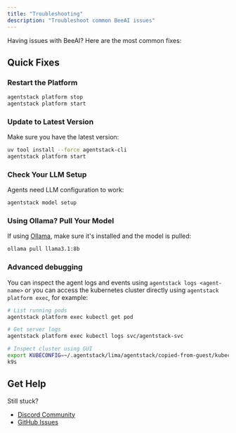 ```yaml
---
title: "Troubleshooting"
description: "Troubleshoot common BeeAI issues"
---
```


Having issues with BeeAI? Here are the most common fixes:

## Quick Fixes

### Restart the Platform
```bash
agentstack platform stop
agentstack platform start
```

### Update to Latest Version
Make sure you have the latest version:
```bash
uv tool install --force agentstack-cli
agentstack platform start
```

### Check Your LLM Setup
Agents need LLM configuration to work:
```bash
agentstack model setup
```

### Using Ollama? Pull Your Model
If using [Ollama](https://ollama.com/), make sure it's installed and the model is pulled:
```bash
ollama pull llama3.1:8b
```

### Advanced debugging
You can inspect the agent logs and events using `agentstack logs <agent-name>` or you can access the kubernetes
cluster directly using `agentstack platform exec`, for example:

```bash
# List running pods
agentstack platform exec kubectl get pod

# Get server logs
agentstack platform exec kubectl logs svc/agentstack-svc

# Inspect cluster using GUI
export KUBECONFIG=~/.agentstack/lima/agentstack/copied-from-guest/kubeconfig.yaml
k9s
```

## Get Help

Still stuck? 
- [Discord Community](https://discord.gg/NradeA6ZNF)
- [GitHub Issues](https://github.com/i-am-bee/beeai-platform/issues)